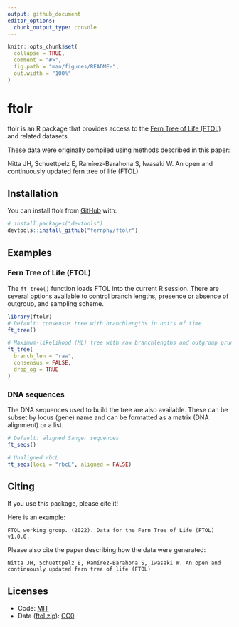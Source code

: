 ```yaml
---
output: github_document
editor_options: 
  chunk_output_type: console
---
```


<!-- README.md is generated from README.Rmd. Please edit that file -->

```r
knitr::opts_chunk$set(
  collapse = TRUE,
  comment = "#>",
  fig.path = "man/figures/README-",
  out.width = "100%"
)
```

# ftolr

<!-- badges: start -->
<!-- badges: end -->

ftolr is an R package that provides access to the [Fern Tree of Life (FTOL)](https://fernphy.github.io/) and related datasets.

These data were originally compiled using methods described in this paper:

Nitta JH, Schuettpelz E, Ramírez-Barahona S, Iwasaki W. An open and continuously updated fern tree of life (FTOL)

## Installation

You can install ftolr from [GitHub](https://github.com/) with:

``` r
# install.packages("devtools")
devtools::install_github("fernphy/ftolr")
```

## Examples

### Fern Tree of Life (FTOL)

The `ft_tree()` function loads FTOL into the current R session.
There are several options available to control branch lengths, presence or absence of outgroup, and sampling scheme.

```r
library(ftolr)
# Default: consensus tree with branchlengths in units of time
ft_tree()

# Maximum-likelihood (ML) tree with raw branchlengths and outgroup pruned
ft_tree(
  branch_len = "raw",
  consensus = FALSE,
  drop_og = TRUE
) 
```

### DNA sequences

The DNA sequences used to build the tree are also available.
These can be subset by locus (gene) name and can be formatted as a matrix (DNA alignment) or a list.

```r
# Default: aligned Sanger sequences
ft_seqs()

# Unaligned rbcL
ft_seqs(loci = "rbcL", aligned = FALSE)
```

## Citing

If you use this package, please cite it!

Here is an example:

    FTOL working group. (2022). Data for the Fern Tree of Life (FTOL) v1.0.0.

Please also cite the paper describing how the data were generated:

    Nitta JH, Schuettpelz E, Ramírez-Barahona S, Iwasaki W. An open and continuously updated fern tree of life (FTOL)
  
## Licenses

- Code: [MIT](LICENSE)
- Data ([ftol.zip](data-raw/ftol.zip)): [CC0](data-raw/LICENSE)
